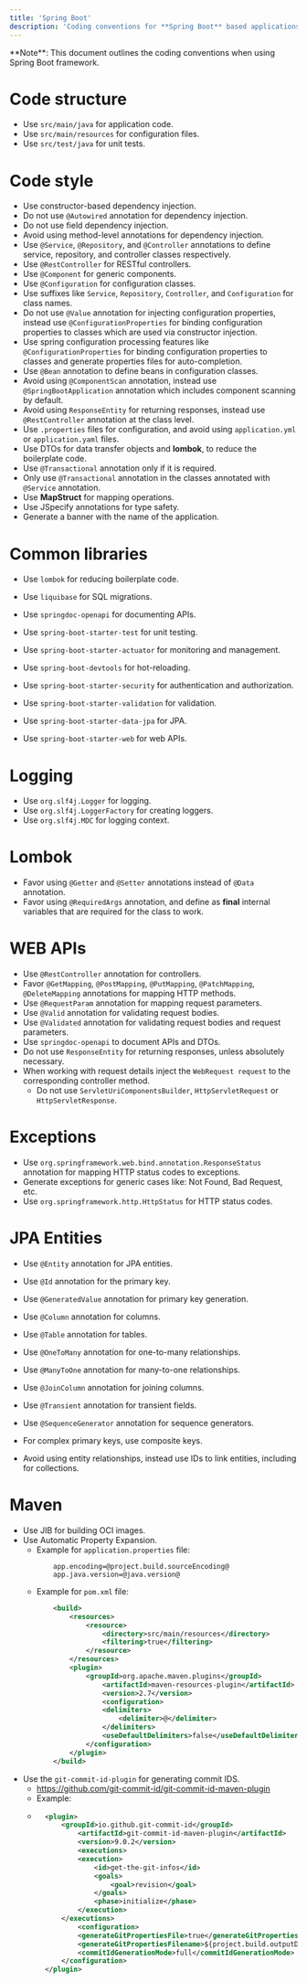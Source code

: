 ```yaml
---
title: 'Spring Boot'
description: 'Coding conventions for **Spring Boot** based applications'
---
```


<Info>
  **Note**: This document outlines the coding conventions when using Spring Boot framework.
</Info>

# Code structure

- Use ``src/main/java`` for application code.
- Use ``src/main/resources`` for configuration files.
- Use ``src/test/java`` for unit tests.

# Code style

- Use constructor-based dependency injection.
- Do not use `@Autowired` annotation for dependency injection.
- Do not use field dependency injection.
- Avoid using method-level annotations for dependency injection.
- Use `@Service`, `@Repository`, and `@Controller` annotations to define service, repository, and controller classes respectively.
- Use `@RestController` for RESTful controllers.
- Use `@Component` for generic components.
- Use `@Configuration` for configuration classes.
- Use suffixes like `Service`, `Repository`, `Controller`, and `Configuration` for class names.
- Do not use `@Value` annotation for injecting configuration properties, instead use `@ConfigurationProperties` for binding configuration properties to classes which are used via constructor injection.
- Use spring configuration processing features like `@ConfigurationProperties` for binding configuration properties to classes and generate properties files for auto-completion.
- Use `@Bean` annotation to define beans in configuration classes.
- Avoid using `@ComponentScan` annotation, instead use `@SpringBootApplication` annotation which includes component scanning by default.
- Avoid using `ResponseEntity` for returning responses, instead use `@RestController` annotation at the class level.
- Use `.properties` files for configuration, and avoid using `application.yml` or `application.yaml` files.
- Use DTOs for data transfer objects and **lombok**, to reduce the boilerplate code.
- Use `@Transactional` annotation only if it is required.
- Only use `@Transactional` annotation in the classes annotated with `@Service` annotation.
- Use **MapStruct** for mapping operations.
- Use JSpecify annotations for type safety.
- Generate a banner with the name of the application.

# Common libraries

- Use `lombok` for reducing boilerplate code.
- Use `liquibase` for SQL migrations.

- Use `springdoc-openapi` for documenting APIs.
- Use `spring-boot-starter-test` for unit testing.
- Use `spring-boot-starter-actuator` for monitoring and management.
- Use `spring-boot-devtools` for hot-reloading.
- Use `spring-boot-starter-security` for authentication and authorization.
- Use `spring-boot-starter-validation` for validation.
- Use `spring-boot-starter-data-jpa` for JPA.
- Use `spring-boot-starter-web` for web APIs.

# Logging

- Use `org.slf4j.Logger` for logging.
- Use `org.slf4j.LoggerFactory` for creating loggers.
- Use `org.slf4j.MDC` for logging context.

# Lombok

- Favor using `@Getter` and `@Setter` annotations instead of `@Data` annotation.
- Favor using `@RequiredArgs` annotation, and define as **final** internal variables that are required for the class to work.

# WEB APIs

- Use `@RestController` annotation for controllers.
- Favor `@GetMapping`, `@PostMapping`, `@PutMapping`, `@PatchMapping`, `@DeleteMapping` annotations for mapping HTTP methods.
- Use `@RequestParam` annotation for mapping request parameters.
- Use `@Valid` annotation for validating request bodies.
- Use `@Validated` annotation for validating request bodies and request parameters.
- Use `springdoc-openapi` to document APIs and DTOs.
- Do not use `ResponseEntity` for returning responses, unless absolutely necessary.
- When working with request details inject the `WebRequest request` to the corresponding controller method.
    - Do not use `ServletUriComponentsBuilder`, `HttpServletRequest` or `HttpServletResponse`.

# Exceptions

- Use `org.springframework.web.bind.annotation.ResponseStatus` annotation for mapping HTTP status codes to exceptions.
- Generate exceptions for generic cases like: Not Found, Bad Request, etc.
- Use `org.springframework.http.HttpStatus` for HTTP status codes.

# JPA Entities

- Use `@Entity` annotation for JPA entities.
- Use `@Id` annotation for the primary key.
- Use `@GeneratedValue` annotation for primary key generation.
- Use `@Column` annotation for columns.
- Use `@Table` annotation for tables.
- Use `@OneToMany` annotation for one-to-many relationships.
- Use `@ManyToOne` annotation for many-to-one relationships.
- Use `@JoinColumn` annotation for joining columns.
- Use `@Transient` annotation for transient fields.
- Use `@SequenceGenerator` annotation for sequence generators.

- For complex primary keys, use composite keys.

- Avoid using entity relationships, instead use IDs to link entities, including for collections.

# Maven

- Use JIB for building OCI images.
- Use Automatic Property Expansion.
    - Example for `application.properties` file:
        ```properties
            app.encoding=@project.build.sourceEncoding@
            app.java.version=@java.version@
        ```
    - Example for `pom.xml` file:
        ```xml
            <build>
                <resources>
                    <resource>
                        <directory>src/main/resources</directory>
                        <filtering>true</filtering>
                    </resource>
                </resources>
                <plugin>
                    <groupId>org.apache.maven.plugins</groupId>
                        <artifactId>maven-resources-plugin</artifactId>
                        <version>2.7</version>
                        <configuration>
                        <delimiters>
                            <delimiter>@</delimiter>
                        </delimiters>
                        <useDefaultDelimiters>false</useDefaultDelimiters>
                    </configuration>
                </plugin>
            </build>
        ```
- Use the `git-commit-id-plugin` for generating commit IDS.
    - https://github.com/git-commit-id/git-commit-id-maven-plugin
    - Example:
    - ```xml
        <plugin>
            <groupId>io.github.git-commit-id</groupId>
                <artifactId>git-commit-id-maven-plugin</artifactId>
                <version>9.0.2</version>
                <executions>
                <execution>
                    <id>get-the-git-infos</id>
                    <goals>
                        <goal>revision</goal>
                    </goals>
                    <phase>initialize</phase>
                </execution>
            </executions>
                <configuration>
                <generateGitPropertiesFile>true</generateGitPropertiesFile>
                <generateGitPropertiesFilename>${project.build.outputDirectory}/git.properties</generateGitPropertiesFilename>
                <commitIdGenerationMode>full</commitIdGenerationMode>
            </configuration>
        </plugin>
      ```